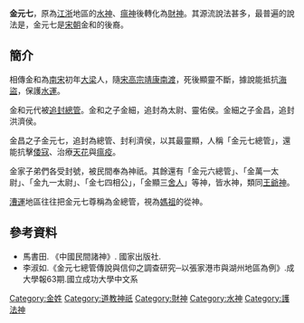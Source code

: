 {{No footnotes|time=2020-10-18T13:17:07+00:00}}
'''金元七'''，原為[[江浙|江浙]]地區的[[水神|水神]]、[[瘟神|瘟神]]後轉化為[[財神|財神]]。其源流說法甚多，最普遍的說法是，金元七是[[宋朝|宋朝]]金和的後裔。

==簡介==
相傳金和為[[南宋|南宋]]初年[[大梁|大梁]]人，隨[[宋高宗|宋高宗]][[靖康南渡|靖康南渡]]，死後顯靈不斷，據說能抵抗[[海盜|海盜]]，保護[[水運|水運]]。

金和元代被[[追封|追封]][[總管|總管]]。金和之子金細，追封為太尉、靈佑侯。金細之子金昌，追封洪濟侯。

金昌之子金元七，追封為總管、封利濟侯，以其最靈顯，人稱「金元七總管」，還能抗擊[[倭寇|倭寇]]、治療[[天花|天花]]與[[瘟疫|瘟疫]]。

金家子弟們各受封號，被民間奉為神祇。其餘還有「金元六總管」、「金萬一太尉」、「金九一太尉」、「金七四相公」，「金顯三[[舍人|舍人]]」等神，皆水神，類同[[王爺神|王爺神]]。

[[漕運|漕運]]地區往往把金元七尊稱為金總管，視為[[媽祖|媽祖]]的從神。

==參考資料==
*馬書田. 《中國民間諸神》. 國家出版社. 
*李淑如.《金元七總管傳說與信仰之調查研究─以張家港市與湖州地區為例》.成大學報63期.國立成功大學中文系

[[Category:金姓|Category:金姓]]
[[Category:道教神祇|Category:道教神祇]]
[[Category:財神|Category:財神]]
[[Category:水神|Category:水神]]
[[Category:護法神|Category:護法神]]